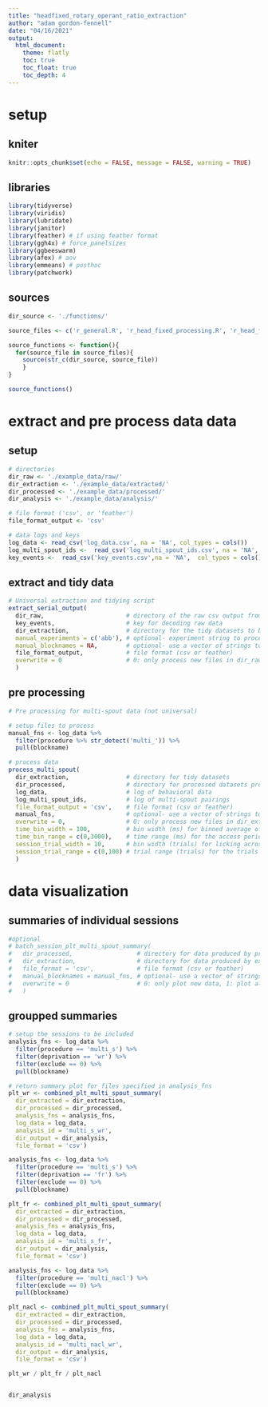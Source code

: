 ```yaml
---
title: "headfixed_rotary_operant_ratio_extraction"
author: "adam gordon-fennell"
date: "04/16/2021"
output:
  html_document:
    theme: flatly
    toc: true
    toc_float: true
    toc_depth: 4
---
```





# setup
## kniter
```r
knitr::opts_chunk$set(echo = FALSE, message = FALSE, warning = TRUE)
```

## libraries
```r
library(tidyverse)
library(viridis)
library(lubridate)
library(janitor)
library(feather) # if using feather format
library(ggh4x) # force_panelsizes
library(ggbeeswarm)
library(afex) # aov
library(emmeans) # posthoc
library(patchwork) 
```

## sources
```r
dir_source <- './functions/'

source_files <- c('r_general.R', 'r_head_fixed_processing.R', 'r_head_fixed_plots.R')

source_functions <- function(){
  for(source_file in source_files){
    source(str_c(dir_source, source_file))
    }
}

source_functions()
```

# extract and pre process data data
## setup
```r
# directories 
dir_raw <- './example_data/raw/'
dir_extraction <- './example_data/extracted/'
dir_processed <- './example_data/processed/'
dir_analysis <- './example_data/analysis/'

# file format ('csv', or 'feather')
file_format_output <- 'csv'

# data logs and keys
log_data <- read_csv('log_data.csv', na = 'NA', col_types = cols())
log_multi_spout_ids <-  read_csv('log_multi_spout_ids.csv', na = 'NA', col_types = cols())
key_events <-  read_csv('key_events.csv',na = 'NA',  col_types = cols())
```

## extract and tidy data
```r
# Universal extraction and tidying script
extract_serial_output(
  dir_raw,                       # directory of the raw csv output from the arduino
  key_events,                    # key for decoding raw data
  dir_extraction,                # directory for the tidy datasets to be saved to
  manual_experiments = c('abb'), # optional- experiment string to process a single experiment
  manual_blocknames = NA,        # optional- use a vector of strings to specify individual sessions to process 
  file_format_output,            # file format (csv or feather)
  overwrite = 0                  # 0: only process new files in dir_raw, 1: process all files found in dir_raw and overwrite data in dir_extraction
  )
```


## pre processing
```r
# Pre processing for multi-spout data (not universal)

# setup files to process
manual_fns <- log_data %>%
  filter(procedure %>% str_detect('multi_')) %>%
  pull(blockname)

# process data
process_multi_spout(
  dir_extraction,                # directory for tidy datasets
  dir_processed,                 # directory for processed datasets produced by this function
  log_data,                      # log of behavioral data
  log_multi_spout_ids,           # log of multi-spout pairings 
  file_format_output = 'csv',    # file format (csv or feather)
  manual_fns,                    # optional- use a vector of strings to specify individual sessions to proces (otherwise use independent folders)
  overwrite = 0,                 # 0: only process new files in dir_extraction, 1: process all files found in dir_extraction and overwrite data in dir_processed
  time_bin_width = 100,          # bin width (ms) for binned average of licking during access
  time_bin_range = c(0,3000),    # time range (ms) for the access period
  session_trial_width = 10,      # bin width (trials) for licking across trials (e.g. 10 for blocks of 10 trials / bin)
  session_trial_range = c(0,100) # trial range (trials) for the trials (e.g. c(0, 100) for 100 trials)
  )
```

# data visualization
## summaries of individual sessions
```r
#optional
# batch_session_plt_multi_spout_summary(
#   dir_processed,                  # directory for data produced by process_multi_spout
#   dir_extraction,                 # directory for data produced by extract_serial_output
#   file_format = 'csv',            # file format (csv or feather)
#   manual_blocknames = manual_fns, # optional- use a vector of strings to specify individual sessions to proces
#   overwrite = 0                   # 0: only plot new data, 1: plot all data and overwrite
#   )
```

## groupped summaries
```r
# setup the sessions to be included
analysis_fns <- log_data %>%
  filter(procedure == 'multi_s') %>% 
  filter(deprivation == 'wr') %>%
  filter(exclude == 0) %>%
  pull(blockname)

# return summary plot for files specified in analysis_fns
plt_wr <- combined_plt_multi_spout_summary(
  dir_extracted = dir_extraction,
  dir_processed = dir_processed,
  analysis_fns = analysis_fns,
  log_data = log_data,
  analysis_id = 'multi_s_wr', 
  dir_output = dir_analysis,
  file_format = 'csv')

analysis_fns <- log_data %>%
  filter(procedure == 'multi_s') %>%
  filter(deprivation == 'fr') %>%
  filter(exclude == 0) %>%
  pull(blockname)

plt_fr <- combined_plt_multi_spout_summary(
  dir_extracted = dir_extraction,
  dir_processed = dir_processed,
  analysis_fns = analysis_fns,
  log_data = log_data,
  analysis_id = 'multi_s_fr', 
  dir_output = dir_analysis,
  file_format = 'csv')

analysis_fns <- log_data %>%
  filter(procedure == 'multi_nacl') %>%
  filter(exclude == 0) %>%
  pull(blockname)

plt_nacl <- combined_plt_multi_spout_summary(
  dir_extracted = dir_extraction,
  dir_processed = dir_processed,
  analysis_fns = analysis_fns,
  log_data = log_data,
  analysis_id = 'multi_nacl_wr', 
  dir_output = dir_analysis,
  file_format = 'csv')

plt_wr / plt_fr / plt_nacl


dir_analysis
```





